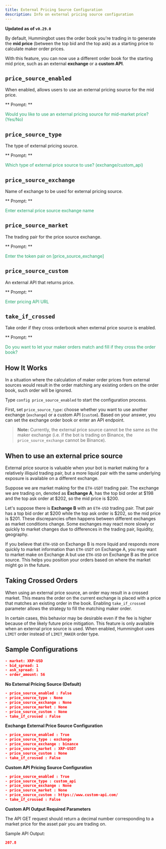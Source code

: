 ```yaml
---
title: External Pricing Source Configuration
description: Info on external pricing source configuration
---
```


**Updated as of `v0.29.0`**

By default, Hummingbot uses the order book you're trading in to generate the **mid price** (between the top bid and the top ask) as a starting price to calculate maker order prices.

With this feature, you can now use a different order book for the starting mid price, such as an external **exchange** or a **custom API**.

## `price_source_enabled`

When enabled, allows users to use an external pricing source for the mid price.

** Prompt: **

<div style={{ padding: "10px 20px", backgroundColor: "#1c1c1c" }}>
  <font color="#20a26a">
    Would you like to use an external pricing source for mid-market price?
    (Yes/No)
  </font>
</div>

## `price_source_type`

The type of external pricing source.

** Prompt: **

<div style={{ padding: "10px 20px", backgroundColor: "#1c1c1c" }}>
  <font color="#20a26a">
    Which type of external price source to use? (exchange/custom_api)
  </font>
</div>

## `price_source_exchange`

Name of exchange to be used for external pricing source.

** Prompt: **

<div style={{ padding: "10px 20px", backgroundColor: "#1c1c1c" }}>
  <font color="#20a26a">Enter external price source exchange name</font>
</div>

## `price_source_market`

The trading pair for the price source exchange.

** Prompt: **

<div style={{ padding: "10px 20px", backgroundColor: "#1c1c1c" }}>
  <font color="#20a26a">Enter the token pair on [price_source_exchange]</font>
</div>

## `price_source_custom`

An external API that returns price.

** Prompt: **

<div style={{ padding: "10px 20px", backgroundColor: "#1c1c1c" }}>
  <font color="#20a26a">Enter pricing API URL</font>
</div>

## `take_if_crossed`

Take order if they cross orderbook when external price source is enabled.

** Prompt: **

<div style={{ padding: "10px 20px", backgroundColor: "#1c1c1c" }}>
  <font color="#20a26a">
    Do you want to let your maker orders match and fill if they cross the order
    book?
  </font>
</div>

## How It Works

In a situation where the calculation of maker order prices from external sources would result in the order matching any existing orders on the order book, such order will be ignored.

Type `config price_source_enabled` to start the configuration process.

First, set `price_source_type`: choose whether you want to use another exchange (`exchange`) or a custom API (`custom`). Based on your answer, you can set the exchange order book or enter an API endpoint.

> **Note:** Currently, the external price source cannot be the same as the maker exchange (i.e. if the bot is trading on Binance, the `price_source_exchange` cannot be Binance).

## When to use an external price source

External price source is valuable when your bot is market making for a relatively illiquid trading pair, but a more liquid pair with the same underlying exposure is available on a different exchange.

Suppose we are market making for the `ETH-USDT` trading pair. The exchange we are trading on, denoted as **Exchange A**, has the top bid order at $198 and the top ask order at $202, so the mid price is \$200.

Let's suppose there is **Exchange B** with an `ETH-USD` trading pair. That pair has a top bid order at $200 while the top ask order is $202, so the mid price is \$201. These discrepancies often happens between different exchanges as market conditions change. Some exchanges may react more slowly or quickly to market changes due to differences in the trading pair, liquidity, geography.

If you believe that `ETH-USD` on Exchange B is more liquid and responds more quickly to market information than `ETH-USDT` on Exchange A, you may want to market make on Exchange A but use `ETH-USD` on Exchange B as the price source. This helps you position your orders based on where the market might go in the future.

## Taking Crossed Orders

When using an external price source, an order may result in a crossed market. This means the order on the current exchange is placed with a price that matches an existing order in the book. Enabling `take_if_crossed` parameter allows the strategy to fill the matching maker order.

In certain cases, this behavior may be desirable even if the fee is higher because of the likely future price mitigation. This feature is only available when an external price source is used. When enabled, Hummingbot uses `LIMIT` order instead of `LIMIT_MAKER` order type.

## Sample Configurations

```json
- market: XRP-USD
- bid_spread: 1
- ask_spread: 1
- order_amount: 56
```

**No External Pricing Source (Default)**

```json
- price_source_enabled : False
- price_source_type : None
- price_source_exchange : None
- price_source_market : None
- price_source_custom : None
- take_if_crossed : False
```

**Exchange External Price Source Configuration**

```json
- price_source_enabled : True
- price_source_type : exchange
- price_source_exchange : binance
- price_source_market : XRP-USDT
- price_source_custom : None
- take_if_crossed : False
```

**Custom API Pricing Source Configuration**

```json
- price_source_enabled : True
- price_source_type : custom_api
- price_source_exchange : None
- price_source_market : None
- price_source_custom : https://www.custom-api.com/
- take_if_crossed : False
```

**Custom API Output Required Parameters**

The API GET request should return a decimal number corresponding to a market price for the asset pair you are trading on.

Sample API Output:

```json
207.8
```
